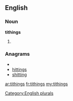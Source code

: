 ==English==

===Noun===
'''tithings'''

# {{plural of|[[tithing]]}}

===Anagrams===
* {{alphagram|ghiinstt}}
* [[hittings#English|hittings]]
* [[shitting#English|shitting]]

[[Category:English plurals]]

[[ar:tithings]]
[[fr:tithings]]
[[my:tithings]]